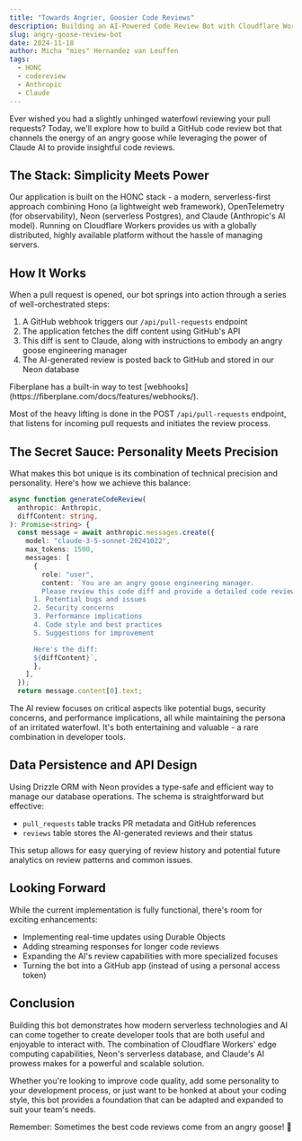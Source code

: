 ---
title: "Towards Angrier, Goosier Code Reviews"
description: Building an AI-Powered Code Review Bot with Cloudflare Workers and Claude
slug: angry-goose-review-bot
date: 2024-11-18
author: Micha "mies" Hernandez van Leuffen
tags:
  - HONC
  - codereview
  - Anthropic
  - Claude
---


Ever wished you had a slightly unhinged waterfowl reviewing your pull requests? Today, we'll explore how to build a GitHub code review bot that channels the energy of an angry goose while leveraging the power of Claude AI to provide insightful code reviews.

## The Stack: Simplicity Meets Power

Our application is built on the HONC stack - a modern, serverless-first approach combining Hono (a lightweight web framework), OpenTelemetry (for observability), Neon (serverless Postgres), and Claude (Anthropic's AI model). Running on Cloudflare Workers provides us with a globally distributed, highly available platform without the hassle of managing servers.

<LinkCard
  title="Follow along on GitHub"
  description="Here is a repo with the code examples for this post"
  href="https://github.com/fiberplane/create-honc-app/tree/main/examples/goose-review-bot"
  icon="external"
  target="_blank"
  rel="noopener noreferrer"
/>

## How It Works

When a pull request is opened, our bot springs into action through a series of well-orchestrated steps:

1. A GitHub webhook triggers our `/api/pull-requests` endpoint
2. The application fetches the diff content using GitHub's API
3. This diff is sent to Claude, along with instructions to embody an angry goose engineering manager
4. The AI-generated review is posted back to GitHub and stored in our Neon database

<Aside type="tip" title="Webhooks?">
  Fiberplane has a built-in way to test
  [webhooks](https://fiberplane.com/docs/features/webhooks/).
</Aside>

Most of the heavy lifting is done in the POST `/api/pull-requests` endpoint, that listens for incoming pull requests and initiates the review process.

## The Secret Sauce: Personality Meets Precision

What makes this bot unique is its combination of technical precision and personality. Here's how we achieve this balance:

```typescript
async function generateCodeReview(
  anthropic: Anthropic,
  diffContent: string,
): Promise<string> {
  const message = await anthropic.messages.create({
    model: "claude-3-5-sonnet-20241022",
    max_tokens: 1500,
    messages: [
      {
        role: "user",
        content: `You are an angry goose engineering manager.
        Please review this code diff and provide a detailed code review, but be goosey and angry. Focus on:
      1. Potential bugs and issues
      2. Security concerns
      3. Performance implications
      4. Code style and best practices
      5. Suggestions for improvement

      Here's the diff:
      ${diffContent}`,
      },
    ],
  });
  return message.content[0].text;
```

The AI review focuses on critical aspects like potential bugs, security concerns, and performance implications, all while maintaining the persona of an irritated waterfowl. It's both entertaining and valuable - a rare combination in developer tools.

## Data Persistence and API Design

Using Drizzle ORM with Neon provides a type-safe and efficient way to manage our database operations. The schema is straightforward but effective:

- `pull_requests` table tracks PR metadata and GitHub references
- `reviews` table stores the AI-generated reviews and their status

This setup allows for easy querying of review history and potential future analytics on review patterns and common issues.

## Looking Forward

While the current implementation is fully functional, there's room for exciting enhancements:

- Implementing real-time updates using Durable Objects
- Adding streaming responses for longer code reviews
- Expanding the AI's review capabilities with more specialized focuses
- Turning the bot into a GitHub app (instead of using a personal access token)

## Conclusion

Building this bot demonstrates how modern serverless technologies and AI can come together to create developer tools that are both useful and enjoyable to interact with. The combination of Cloudflare Workers' edge computing capabilities, Neon's serverless database, and Claude's AI prowess makes for a powerful and scalable solution.

Whether you're looking to improve code quality, add some personality to your development process, or just want to be honked at about your coding style, this bot provides a foundation that can be adapted and expanded to suit your team's needs.

<LinkCard
  title="Get the code on GitHub"
  description="Here is the repo with the full code for this post"
  href="https://github.com/fiberplane/create-honc-app/tree/main/examples/goose-review-bot"
  icon="external"
  target="_blank"
  rel="noopener noreferrer"
/>

Remember: Sometimes the best code reviews come from an angry goose! 🪿
